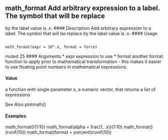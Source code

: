 ## math_format Add arbitrary expression to a label. The symbol that will be replace
by the label value is .x.
#### Description
Add arbitrary expression to a label. The symbol that will be replace by the label value is .x.
#### Usage
<pre><code>
math_format(expr = 10^.x, format = force)
</code></pre>
muted 25
#### Arguments
* expr expression to use
* format another format function to apply prior to mathematical transformation - this
makes it easier to use floating point numbers in mathematical expressions.

#### Value
a function with single parameter x, a numeric vector, that returns a list of expressions

See Also
plotmath()

#### Examples
math_format()(1:10)
math_format(alpha + frac(1, .x))(1:10)
math_format()(runif(10))
math_format(format = percent)(runif(10))

